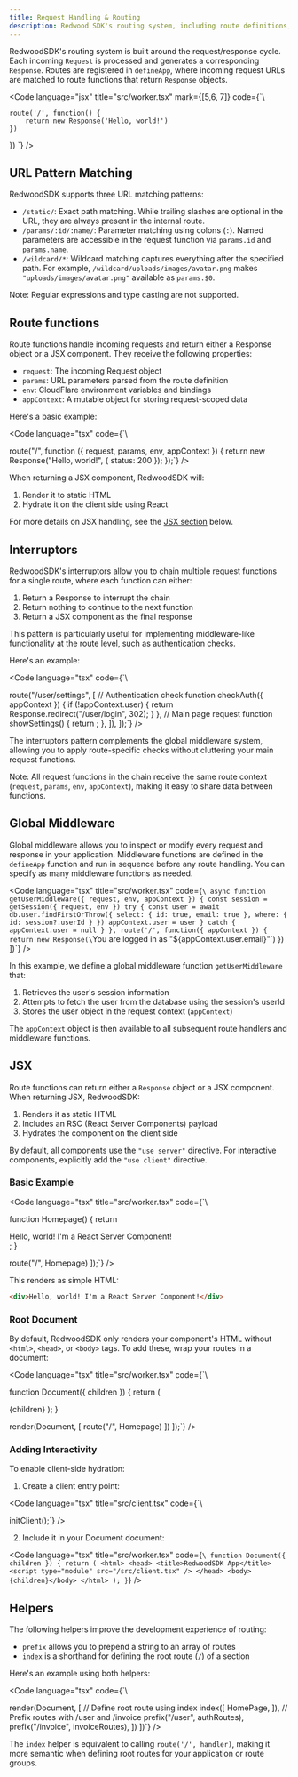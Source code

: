 ```yaml
---
title: Request Handling & Routing
description: Redwood SDK's routing system, including route definitions, request handling, and nested routing patterns
---
```



RedwoodSDK's routing system is built around the request/response cycle.
Each incoming `Request` is processed and generates a corresponding `Response`.
Routes are registered in `defineApp`, where incoming request URLs are matched to route functions that return `Response` objects.

<Code 
  language="jsx" 
  title="src/worker.tsx" 
  mark={[5,6, 7]}
  code={`\

    route('/', function() {
        return new Response('Hello, world!')
    })
})
`} />

## URL Pattern Matching

RedwoodSDK supports three URL matching patterns:

- `/static/`: Exact path matching. While trailing slashes are optional in the URL, they are always present in the internal route.
- `/params/:id/:name/`: Parameter matching using colons (`:`). Named parameters are accessible in the request function via `params.id` and `params.name`.
- `/wildcard/*`: Wildcard matching captures everything after the specified path. For example, `/wildcard/uploads/images/avatar.png` makes `"uploads/images/avatar.png"` available as `params.$0`.

Note: Regular expressions and type casting are not supported.

## Route functions

Route functions handle incoming requests and return either a Response object or a JSX component. They receive the following properties:

- `request`: The incoming Request object
- `params`: URL parameters parsed from the route definition
- `env`: CloudFlare environment variables and bindings
- `appContext`: A mutable object for storing request-scoped data

Here's a basic example:

<Code
  language="tsx"
  code={`\

route("/", function ({ request, params, env, appContext }) {
return new Response("Hello, world!", { status: 200 });
});`} />

When returning a JSX component, RedwoodSDK will:

1. Render it to static HTML
2. Hydrate it on the client side using React

For more details on JSX handling, see the [JSX section](#jsx) below.

## Interruptors

RedwoodSDK's interruptors allow you to chain multiple request functions for a single route, where each function can either:

1. Return a Response to interrupt the chain
2. Return nothing to continue to the next function
3. Return a JSX component as the final response

This pattern is particularly useful for implementing middleware-like functionality at the route level, such as authentication checks.

Here's an example:

<Code
  language="tsx"
  code={`\

  route("/user/settings", [
    // Authentication check
    function checkAuth({ appContext }) {
      if (!appContext.user) {
        return Response.redirect("/user/login", 302);
      }
    },
    // Main page request
    function showSettings() {
      return <UserSettingsPage />;
    },
  ]),
]);`} />

The interruptors pattern complements the global middleware system, allowing you to apply route-specific checks without cluttering your main request functions.

Note: All request functions in the chain receive the same route context (`request`, `params`, `env`, `appContext`), making it easy to share data between functions.

## Global Middleware

Global middleware allows you to inspect or modify every request and response in your application. Middleware functions are defined in the `defineApp` function and run in sequence before any route handling. You can specify as many middleware functions as needed.

<Code
  language="tsx"
  title="src/worker.tsx"
  code={`\
  async function getUserMiddleware({ request, env, appContext }) {
    const session = getSession({ request, env })
    try {
      const user = await db.user.findFirstOrThrow({
        select: {
          id: true,
          email: true
        },
        where: {
          id: session?.userId
        }
      })
      appContext.user = user
    } catch {
      appContext.user = null
    }
  },
  route('/', function({ appContext }) {
    return new Response(\`You are logged in as "\${appContext.user.email}"\`)
  })
])`}
/>

In this example, we define a global middleware function `getUserMiddleware` that:

1. Retrieves the user's session information
2. Attempts to fetch the user from the database using the session's userId
3. Stores the user object in the request context (`appContext`)

The `appContext` object is then available to all subsequent route handlers and middleware functions.

## JSX

Route functions can return either a `Response` object or a JSX component. When returning JSX, RedwoodSDK:

1. Renders it as static HTML
2. Includes an RSC (React Server Components) payload
3. Hydrates the component on the client side

By default, all components use the `"use server"` directive. For interactive components, explicitly add the `"use client"` directive.

### Basic Example

<Code
  language="tsx"
  title="src/worker.tsx"
  code={`\

function Homepage() {
return <div>Hello, world! I'm a React Server Component!</div>;
}

  route("/", Homepage)
]);`} />

This renders as simple HTML:

```html
<div>Hello, world! I'm a React Server Component!</div>
```

### Root Document

By default, RedwoodSDK only renders your component's HTML without `<html>`, `<head>`, or `<body>` tags. To add these, wrap your routes in a document:

<Code
  language="tsx"
  title="src/worker.tsx"
  code={`\

function Document({ children }) {
return (

<html>
  <head>
    <title>RedwoodSDK App</title>
  </head>
  <body>{children}</body>
</html>
); }

  render(Document, [
    route("/", Homepage)
  ])
]);`} />

### Adding Interactivity

To enable client-side hydration:

1. Create a client entry point:

<Code
  language="tsx"
  title="src/client.tsx"
  code={`\

initClient();`} />

2. Include it in your Document document:

<Code
  language="tsx"
  title="src/worker.tsx"
  code={`\
function Document({ children }) {
  return (
    <html>
      <head>
        <title>RedwoodSDK App</title>
        <script type="module" src="/src/client.tsx" />
      </head>
      <body>{children}</body>
    </html>
  );
}`}
/>

## Helpers

The following helpers improve the development experience of routing:

- `prefix` allows you to prepend a string to an array of routes
- `index` is a shorthand for defining the root route (`/`) of a section

Here's an example using both helpers:

<Code
  language="tsx"
  code={`\

  render(Document, [
    // Define root route using index
    index([
      HomePage,
    ]),
    // Prefix routes with /user and /invoice
    prefix("/user", authRoutes),
    prefix("/invoice", invoiceRoutes),
  ])
])`} />

The `index` helper is equivalent to calling `route('/', handler)`, making it more semantic when defining root routes for your application or route groups.
